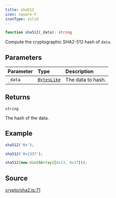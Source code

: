 ```yaml
---
title: sha512
icon: square-f
iconType: solid
---
```


```ts
function sha512(_data): string
```

Compute the cryptographic SHA2-512 hash of `data`.

## Parameters

| Parameter | Type | Description |
| :------ | :------ | :------ |
| `_data` | [`BytesLike`](/sdk/content/type-aliases/BytesLike) | The data to hash. |

## Returns

`string`

The hash of the data.

## Example

```ts
sha512('0x');

sha512('0x1337');

sha512(new Uint8Array([0x13, 0x37]));
```

## Source

[crypto/sha2.ts:71](https://github.com/dominant-strategies/quais.js/blob/82a01fd664a5dd9d16c4f113b8ff062d0fc6278d/src/crypto/sha2.ts#L71)
